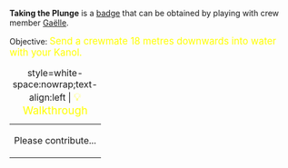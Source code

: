 '''Taking the Plunge''' is a [[Badges|badge]] that can be obtained by playing with crew member [[Gaëlle_le_Bris|Gaëlle]].

Objective: <big style="color:yellow">Send a crewmate 18 metres downwards into water with your Kanol.</big>

{| class="mw-collapsible mw-collapsed"
|+ style=white-space:nowrap;text-align:left | <big style="color:yellow">💡 Walkthrough</big>
|-
| Please contribute...
|}